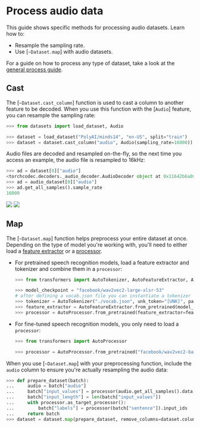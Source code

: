 # Process audio data

This guide shows specific methods for processing audio datasets. Learn how to:

- Resample the sampling rate.
- Use [`~Dataset.map`] with audio datasets.

For a guide on how to process any type of dataset, take a look at the <a class="underline decoration-sky-400 decoration-2 font-semibold" href="./process">general process guide</a>.

## Cast

The [`~Dataset.cast_column`] function is used to cast a column to another feature to be decoded. When you use this function with the [`Audio`] feature, you can resample the sampling rate:

```py
>>> from datasets import load_dataset, Audio

>>> dataset = load_dataset("PolyAI/minds14", "en-US", split="train")
>>> dataset = dataset.cast_column("audio", Audio(sampling_rate=16000))
```

Audio files are decoded and resampled on-the-fly, so the next time you access an example, the audio file is resampled to 16kHz:

```py
>>> ad = dataset[0]["audio"]
<torchcodec.decoders._audio_decoder.AudioDecoder object at 0x11642b6a0>
>>> ad = audio_dataset[0]["audio"]
>>> ad.get_all_samples().sample_rate
16000
```

<div class="flex justify-center">
  <img
    class="block dark:hidden"
    src="https://huggingface.co/datasets/huggingface/documentation-images/resolve/main/datasets/resample.gif"
  />
  <img
    class="hidden dark:block"
    src="https://huggingface.co/datasets/huggingface/documentation-images/resolve/main/datasets/resample-dark.gif"
  />
</div>

## Map

The [`~Dataset.map`] function helps preprocess your entire dataset at once. Depending on the type of model you're working with, you'll need to either load a [feature extractor](https://huggingface.co/docs/transformers/model_doc/auto#transformers.AutoFeatureExtractor) or a [processor](https://huggingface.co/docs/transformers/model_doc/auto#transformers.AutoProcessor).

- For pretrained speech recognition models, load a feature extractor and tokenizer and combine them in a `processor`:

  ```py
  >>> from transformers import AutoTokenizer, AutoFeatureExtractor, AutoProcessor

  >>> model_checkpoint = "facebook/wav2vec2-large-xlsr-53"
  # after defining a vocab.json file you can instantiate a tokenizer object:
  >>> tokenizer = AutoTokenizer("./vocab.json", unk_token="[UNK]", pad_token="[PAD]", word_delimiter_token="|")
  >>> feature_extractor = AutoFeatureExtractor.from_pretrained(model_checkpoint)
  >>> processor = AutoProcessor.from_pretrained(feature_extractor=feature_extractor, tokenizer=tokenizer)
  ```

- For fine-tuned speech recognition models, you only need to load a `processor`:

  ```py
  >>> from transformers import AutoProcessor

  >>> processor = AutoProcessor.from_pretrained("facebook/wav2vec2-base-960h")
  ```

When you use [`~Dataset.map`] with your preprocessing function, include the `audio` column to ensure you're actually resampling the audio data:

```py
>>> def prepare_dataset(batch):
...     audio = batch["audio"]
...     batch["input_values"] = processor(audio.get_all_samples().data, sampling_rate=audio["sampling_rate"]).input_values[0]
...     batch["input_length"] = len(batch["input_values"])
...     with processor.as_target_processor():
...         batch["labels"] = processor(batch["sentence"]).input_ids
...     return batch
>>> dataset = dataset.map(prepare_dataset, remove_columns=dataset.column_names)
```
